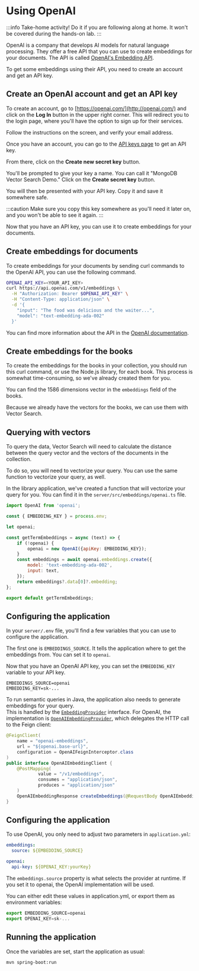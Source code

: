 
# Using OpenAI

:::info
Take-home activity! Do it if you are following along at home. It won't be covered during the hands-on lab.
:::

OpenAI is a company that develops AI models for natural language processing. They offer a free API that you can use to create embeddings for your documents. The API is called [OpenAI's Embedding API](https://platform.openai.com/docs/api-reference/embeddings).

To get some embeddings using their API, you need to create an account and get an API key.

## Create an OpenAI account and get an API key

To create an account, go to [https://openai.com/](http://openai.com/) and click on the **Log In** button in the upper right corner. This will redirect you to the login page, where you'll have the option to sign up for their services.

<Screenshot src="img/screenshots/7-vector-search/5-create-vectors/3-openai/1-signup.png" url="https://openai.com/" alt="The OpenAI signup page" />

Follow the instructions on the screen, and verify your email address.

Once you have an account, you can go to the [API keys page](https://platform.openai.com/account/api-keys) to get an API key.

From there, click on the **Create new secret key** button.

<Screenshot src="img/screenshots/7-vector-search/5-create-vectors/3-openai/2-create-key.png" url="https://platform.openai.com/account/api-keys" alt="The OpenAI API keys page" />

You'll be prompted to give your key a name. You can call it "MongoDB Vector Search Demo." Click on the **Create secret key** button.

You will then be presented with your API key. Copy it and save it somewhere safe.

<Screenshot src="img/screenshots/7-vector-search/5-create-vectors/3-openai/3-api-key.png" url="https://platform.openai.com/account/api-keys" alt="The OpenAI API key" />

:::caution
Make sure you copy this key somewhere as you'll need it later on, and you won't be able to see it again.
:::

Now that you have an API key, you can use it to create embeddings for your documents.

## Create embeddings for documents

To create embeddings for your documents by sending curl commands to the OpenAI API, you can use the following command.

```bash
OPENAI_API_KEY=<YOUR_API_KEY>
curl https://api.openai.com/v1/embeddings \
  -H "Authorization: Bearer $OPENAI_API_KEY" \
  -H "Content-Type: application/json" \
  -d '{
    "input": "The food was delicious and the waiter...",
    "model": "text-embedding-ada-002"
  }'
```

You can find more information about the API in the [OpenAI documentation](https://platform.openai.com/docs/api-reference/embeddings).

## Create embeddings for the books

To create the embeddings for the books in your collection, you should run this curl command, or use the Node.js library, for each book. This process is somewhat time-consuming, so we've already created them for you.

You can find the 1586 dimensions vector in the `embeddings` field of the books.

Because we already have the vectors for the books, we can use them with Vector Search.

## Querying with vectors 

To query the data, Vector Search will need to calculate the distance between the query vector and the vectors of the documents in the collection.

To do so, you will need to vectorize your query. You can use the same function to vectorize your query, as well.


<Tabs groupId="server">
<TabItem value="node" label="🚀 NodeJS/Express">

In the library application, we've created a function that will vectorize your query for you. You can find it in the `server/src/embeddings/openai.ts` file.

```js
import OpenAI from 'openai';

const { EMBEDDING_KEY } = process.env;

let openai;

const getTermEmbeddings = async (text) => {
    if (!openai) {
        openai = new OpenAI({apiKey: EMBEDDING_KEY});
    }
    const embeddings = await openai.embeddings.create({
        model: 'text-embedding-ada-002',
        input: text,
    });
    return embeddings?.data[0]?.embedding;
};

export default getTermEmbeddings;
```

## Configuring the application

In your `server/.env` file, you'll find a few variables that you can use to configure the application.

The first one is `EMBEDDINGS_SOURCE`. It tells the application where to get the embeddings from. You can set it to `openai`.

Now that you have an OpenAI API key, you can set the `EMBEDDING_KEY` variable to your API key.

```
EMBEDDINGS_SOURCE=openai
EMBEDDING_KEY=sk-...
```
</TabItem>
<TabItem value="java" label="☕️ Java Spring Boot">

To run semantic queries in Java, the application also needs to generate embeddings for your query.  
This is handled by the [`EmbeddingProvider`](https://github.com/mongodb-developer/library-management-system/blob/java-server/java-server/src/main/java/com/mongodb/devrel/library/domain/provider/EmbeddingProvider.java) interface.   For OpenAI, the implementation is [`OpenAIEmbeddingProvider`](https://github.com/mongodb-developer/library-management-system/blob/java-server/java-server/src/main/java/com/mongodb/devrel/library/infrastructure/provider/OpenAIEmbeddingProvider.java), which delegates the HTTP call to the Feign client:


```java title='src/main/java/com/mongodb/devrel/library/infrastructure.embeddings.openai/OpenAIEmbeddingClient.java'
@FeignClient(
    name = "openai-embeddings",
    url = "${openai.base-url}",
    configuration = OpenAIFeignInterceptor.class
)
public interface OpenAIEmbeddingClient {
    @PostMapping(
            value = "/v1/embeddings", 
            consumes = "application/json", 
            produces = "application/json"
    )
    OpenAIEmbeddingResponse createEmbeddings(@RequestBody OpenAIEmbeddingRequest request);
}
```

## Configuring the application
To use OpenAI, you only need to adjust two parameters in `application.yml`:

```yml title='src/main/resources/application.yml'
embeddings:
  source: ${EMBEDDING_SOURCE}

openai:
  api-key: ${OPENAI_KEY:yourKey}
```
The `embeddings.source` property is what selects the provider at runtime.
If you set it to openai, the OpenAI implementation will be used.

You can either edit these values in application.yml, or export them as environment variables:
```js
export EMBEDDING_SOURCE=openai
export OPENAI_KEY=sk-...
```

## Running the application
Once the variables are set, start the application as usual:

```
mvn spring-boot:run
```
</TabItem>
</Tabs>